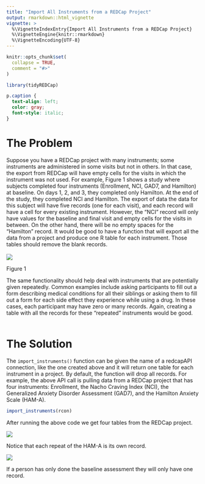 ```yaml
---
title: "Import All Instruments from a REDCap Project"
output: rmarkdown::html_vignette
vignette: >
  %\VignetteIndexEntry{Import All Instruments from a REDCap Project}
  %\VignetteEngine{knitr::rmarkdown}
  %\VignetteEncoding{UTF-8}
---
```


```r
knitr::opts_chunk$set(
  collapse = TRUE,
  comment = "#>"
)
```

```r
library(tidyREDCap)
```

```css
p.caption {
  text-align: left;
  color: gray;
  font-style: italic;
}
```


# The Problem 
Suppose you have a REDCap project with many instruments; some instruments are administered in some visits but not in others. In that case, the export from REDCap will have empty cells for the visits in which the instrument was not used. For example, Figure 1 shows a study where subjects completed four instruments (Enrollment, NCI, GAD7, and Hamilton) at baseline. On days 1, 2, and 3, they completed only Hamilton. At the end of the study, they completed NCI and Hamilton. The export of data the data for this subject will have five records (one for each visit), and each record will have a cell for every existing instrument. However,  the “NCI” record will only have values for the baseline and final visit and empty cells for the visits in between. On the other hand, there will be no empty spaces for the “Hamilton” record. It would be good to have a function that will export all the data from a project and produce one R table for each instrument. Those tables should remove the blank records. 
\
\
![](./dashboard.jpg)
<p class=caption id="fig1">
Figure 1 </p>
The same functionality should help deal with instruments that are potentially given repeatedly. Common examples include asking participants to fill out a form describing medical conditions for all their siblings or asking them to fill out a form for each side effect they experience while using a drug. In these cases, each participant may have zero or many records. Again, creating a table with all the records for these “repeated” instruments would be good.
\
\

# The Solution

The `import_instruments()` function can be given the name of a redcapAPI connection, like the one created above and it will return one table for each instrument in a project.  By default, the function will drop all records. For example, the above API call is pulling data from a REDCap project that has four instruments: Enrollment, the Nacho Craving Index (NCI), the Generalized Anxiety Disorder Assessment (GAD7), and the Hamilton Anxiety Scale (HAM-A).



```r
import_instruments(rcon)
```

After running the above code we get four tables from the REDCap project.

![](./global.jpg)

Notice that each repeat of the HAM-A is its own record.

![](./hama.jpg)

If a person has only done the baseline assessment they will only have one record.
